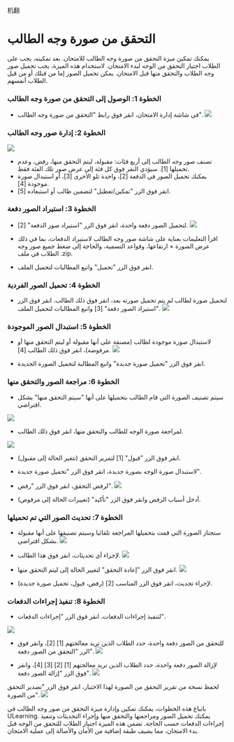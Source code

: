 机翻
# التحقق من صورة وجه الطالب 

 يمكنك تمكين ميزة التحقق من صورة وجه الطالب للامتحان. بعد تمكينه، يجب على الطلاب اجتياز التحقق من الوجه لبدء الامتحان. لاستخدام هذه الميزة، يجب تحميل صور وجه الطلاب والتحقق منها قبل الامتحان. يمكن تحميل الصور إما من قبلك أو من قبل الطلاب أنفسهم. 

 ### الخطوة 1: الوصول إلى التحقق من صورة وجه الطالب 

 - في شاشة إدارة الامتحان، انقر فوق رابط "التحقق من صورة وجه الطالب". 
 ![]( /img/utest/teacher/managing24.png) 

 ### الخطوة 2: إدارة صور وجه الطالب 

 ![]( /img/utest/teacher/managing25.png) 
 - تصنف صور وجه الطالب إلى أربع فئات: مقبولة، ليتم التحقق منها، رفض، وعدم تحميلها [1]. سيؤدي النقر فوق كل فئة إلى عرض صور تلك الفئة فقط. 
 - يمكنك تحميل الصور في الدفعة [2]، واحدة تلو الأخرى [3]، أو استبدال صورة موجودة [4]. 
 - انقر فوق الزر "تمكين/تعطيل" لتضمين طالب أو استبعاده [5]. 

 ### الخطوة 3: استيراد الصور دفعة 

 - لتحميل الصور دفعة واحدة، انقر فوق الزر "استيراد صور الدفعة" [2]. 
 ![]( /img/utest/teacher/managing26.png) 

 - اقرأ التعليمات بعناية على شاشة صور وجه الطالب لاستيراد الدفعات، بما في ذلك عرض الصورة × ارتفاعها، وقواعد التسمية، والحاجة إلى ضغط جميع صور وجه الطلاب في ملف .zip. 
 - انقر فوق الزر "تحميل" واتبع المطالبات لتحميل الملف. 

 ### الخطوة 4: تحميل الصور الفردية 

 - لتحميل صورة لطالب لم يتم تحميل صورته بعد، انقر فوق ذلك الطالب. انقر فوق الزر "استيراد الصور دفعة" [3] واتبع المطالبات لتحميل الملف. 
 ![]( /img/utest/teacher/managing27.png) 

 ### الخطوة 5: استبدال الصور الموجودة 

 - لاستبدال صورة موجودة لطالب (مصنفة على أنها مقبولة أو ليتم التحقق منها أو مرفوضة)، انقر فوق ذلك الطالب [4]. 
 ![]( /img/utest/teacher/managing28.png) 

 - انقر فوق الزر "تحميل صورة جديدة" واتبع المطالبة لتحميل الصورة الجديدة. 

 ### الخطوة 6: مراجعة الصور والتحقق منها 

 - سيتم تصنيف الصورة التي قام الطالب بتحميلها على أنها "سيتم التحقق منها" بشكل افتراضي. 

 ![]( /img/utest/teacher/managing29.png) 

 - لمراجعة صورة الوجه للطالب والتحقق منها، انقر فوق ذلك الطالب. 

 ![]( /img/utest/teacher/managing30.png) 

 - انقر فوق الزر "قبول" [1] لتمرير التحقق (تتغير الحالة إلى مقبول). 
 - لاستبدال صورة الوجه بصورة جديدة، انقر فوق الزر "تحميل صورة جديدة". 
 - لرفض التحقق، انقر فوق الزر "رفض". 
 ![]( /img/utest/teacher/managing31.png) 

 - أدخل أسباب الرفض وانقر فوق الزر "تأكيد" (تغييرات الحالة إلى مرفوض). 

 ### الخطوة 7: تحديث الصور التي تم تحميلها 

 - ستجتاز الصورة التي قمت بتحميلها المراجعة تلقائيا وسيتم تصنيفها على أنها مقبولة بشكل افتراضي. 
 ![]( /img/utest/teacher/managing32.png) 

 - لإجراء أي تحديثات، انقر فوق هذا الطالب. 
 ![]( /img/utest/teacher/managing33.png) 

 - انقر فوق الزر "إعادة التحقق" لتغيير الحالة إلى ليتم التحقق منها. 
 ![]( /img/utest/teacher/managing34.png) 

 - لإجراء تحديث، انقر فوق الزر المناسب [2] (رفض، قبول، تحميل صورة جديدة). 

 ### الخطوة 8: تنفيذ إجراءات الدفعات 

 - لتنفيذ إجراءات الدفعات، انقر فوق الزر "إجراءات الدفعات". 

 ![]( /img/utest/teacher/managing35.png) 

 - للتحقق من الصور دفعة واحدة، حدد الطلاب الذين تريد معالجتهم [1] [2]، وانقر فوق الزر "التحقق من الصور دفعة". 
 ![]( /img/utest/teacher/managing36.png) 

 - لإزالة الصور دفعة واحدة، حدد الطلاب الذين تريد معالجتهم [1] [2] [3] [4]، وانقر فوق الزر "إزالة الصور دفعة". 
 ![]( /img/utest/teacher/managing37.png) 

 لحفظ نسخة من تقرير التحقق من الصورة لهذا الاختبار، انقر فوق الزر "تصدير التحقق من الصورة". 
 ![]( /img/utest/teacher/managing38.png) 

 باتباع هذه الخطوات، يمكنك تمكين وإدارة ميزة التحقق من صور وجه الطالب في ULearning. يمكنك تحميل الصور ومراجعتها والتحقق منها وإجراء التحديثات وتنفيذ إجراءات الدفعات حسب الحاجة. تضمن هذه الميزة اجتياز الطلاب للتحقق من الوجه قبل بدء الامتحان، مما يضيف طبقة إضافية من الأمان والأصالة إلى عملية الامتحان.

